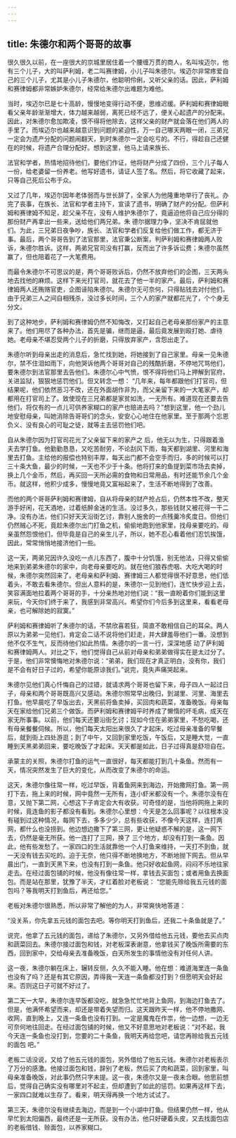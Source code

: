 ```yaml
---
---
---
```

title: 朱德尔和两个哥哥的故事
---



很久很久以前，在一座很大的京城里居住着一个腰缠万贯的商人，名叫埃迈尔，他有三个儿子，大的叫萨利姆，老二叫赛律姆，小儿子叫朱德尔。埃迈尔非常疼爱自己的三个儿子，尤其是小儿子朱德尔，他聪明伶俐，又听父亲的话。因此，萨利姆和赛律姆都非常嫉妒朱德尔，经常给朱德尔出难题为难他。

当时，埃迈尔已是七十高龄，慢慢地变得行动不便，思维迟缓。萨利姆和赛律姆眼看父亲年龄渐渐增大，体力越来越弱，离死已经不远了，便关心起遗产的分配来。因此，对朱德尔愈加欺凌，恨不得将他除去，这样父亲的财产就会落在他们两人的手里了。而埃迈尔也越来越意识到问题的紧迫性，万一自己哪天两眼一闭，三弟兄一定会为遗产分配的问题闹翻天，到时朱德尔一定会吃亏的。不行，得趁自己还健在的时候，将遗产合理分配好。想到这里，他马上请来族长、

法官和学者，热情地招待他们，要他们作证，他将财产分成了四份，三个儿子每人一份，给老婆留一份养老。他写好遗书，请证人签了名。然后，将它收藏了起来，只等自己死后公布于众。

又过了几年，埃迈尔因年老体弱而与世长辞了，全家人为他隆重地举行了丧礼。办完了丧事，在族长、法官和学者主持下，宣读了遗书，明确了财产的分配。但萨利姆和赛律姆不知足，趁父亲不在，没有人维护朱德尔了，竟逼迫他将自己应分得的那份财产再拿出一些来，送给他们两兄弟。朱
德尔据理力争，坚决不肯屈就他们。为此，三兄弟日夜争吵，族长、法官和学者们反复给他们做工作，都无济于事。最后，两个哥哥告到了法官那里，法官秉公断案，判萨利姆和赛律姆两人败诉，朱德尔胜诉。这样，两弟兄官司没有打赢，反而出了许多诉讼费；朱德尔虽然赢了，但也陪着花了一大笔费用。

而最令朱德尔不可思议的是，两个哥哥败诉后，仍然不放弃他们的企图，三天两头地去找他的麻烦。这样下来光打官司，就花去了他一半的家产。最后，萨利姆和赛律姆两人还贿赂官吏，企图诬陷朱德尔。朱德尔无可奈何，只得贴钱去对付他们。由于兄弟三人之间自相残杀，没过多长时间，三个人的家产就都花光了，个个身无分文。

到了这种地步，萨利姆和赛律姆仍然不知悔改，又打起自己老母亲那份家产的主意来了。他们用尽了各种办法，首先是骗，继而是逼，最后竟发展到殴打她、虐待她。老母亲不堪忍受两个儿子的折磨，只得放弃家产，含怨出走了。

朱德尔听到母亲出走的消息后，急忙找到她，将她接到了自己家里。母亲一见朱德尔，禁不住泪如雨下，向他哭诉他两个哥哥对自己的残酷折磨，不停地咒骂他们，要朱德尔到法官那里去告他们。朱德尔心中气愤，恨不得将他们马上押解到官府，关进监狱，狠狠地惩罚他们。但又转念一想：
“几年来，每年都跟他们打官司，但结果呢，他们依然恶习不改，还在外面胡作非为，而父亲留下来的一大笔家产，却都用在打官司上了。致使现在三兄弟都是家贫如洗，一无所有。难道现在还要去告他们，将仅有的一点儿可供养家糊口的家产也赔进去吗？”想到这里，他一个劲儿地安慰母亲，叫她消除告哥哥们的念头，安安心心地住在他家里。至于那两个忘恩负义、没有良心的可耻之徒，就等主去惩罚他们吧。

自从朱德尔因为打官司花光了父亲留下来的家产之
后，他无以为生，只得跟着渔夫去学打鱼。他勤勤恳恳，又吃苦耐劳，不论刮风下雨，每天都到湖里、河里和海里去打鱼。主给他的报偿也特别丰厚，每天出门都不会空手而归，多的时候可以打三十条大鱼，最少的时候，一天也不少于十条。他将打来的鱼提到菜市场去卖掉，换上几个金币，然后，再买回一天所必需的食物和日常用品，有时还能节余几个金币。就这样，他积少成多，慢慢地竟又富裕起来了，生活不断地得到了改善。

而他的两个哥哥萨利姆和赛律姆，自从将母亲的财产抢占后，仍然本性不改，整天游手好闲，花天酒地，过着纸醉金迷的生活。没过多久，那些钱财又被花得一干二净。没有办法，他们只好天天沿街乞讨，靠别人施舍的一点残羹冷炙度日。但他们仍然贼心不死，竟趁朱德尔出门打鱼之机，偷偷地跑到他家里，找母亲要吃的。母亲虽然怨恨他们，但毕竟是自己的亲生儿子，所以，她不忍心看着他们忍饥挨饿，因此，常常悄悄地接济他们一些。

这一天，两弟兄因许久没吃一点儿东西了，腹中十分饥饿，别无他法，只得又偷偷地来到弟弟朱德尔的家中，向老母亲要吃的。就在他们狼吞虎咽、大吃大喝的时候，朱德尔突然回来了。老母亲和萨利姆、赛律姆三人都觉得很不好意思，他们低着头，不敢去看朱德尔。但出人意料的是，朱德尔一见到他们，连忙快步迎上去，笑容满面地拉着两个哥哥的手，十分亲热地对他们说：“我一直盼着你们能到这里来玩，今天你们终于来了，我感到非常高兴。希望你们今后多到这里来，看看老母亲，也可解除她的寂寞。”

萨利姆和赛律姆听了朱德尔的话，不禁欣喜若狂，简直不敢相信自己的耳朵。两人原以为弟弟一见他们，肯定会二话不说将他们赶走，并大肆羞辱他们一番。没想到他不仅不生气，反而待他们如此热情。朱德尔的一言一行，深深地感
动了萨利姆和赛律姆两人。对比之下，他们觉得自己从前对母亲和弟弟做得实在是太过分了。于是，他们非常懊悔地对朱德尔说：“弟弟，我们现在才真正明白，没有你，我们是不会有好日子过的，希望你能原谅我们。”说完，竟失声痛哭起来。

朱德尔见他们真心忏悔自己的过错，就请求两个哥哥也留下来，母子四人一起过日子，母亲和两个哥哥既高兴又感动。朱德尔照常早出晚归，到湖里、河里、海里去打鱼。他早晨吃了早饭出去，天黑前将鱼卖掉，买回肉和蔬菜，准备晚饭。母亲每天在家给他们兄弟三个做饭。而萨利姆和赛律姆平时养成了懒惰的坏毛病，成天在家无所事事。以前，他们每天还要沿街乞讨；现如今住在弟弟家里，不愁吃喝，还有母亲餐餐伺候。所以，他们每天太阳出来很久了才起床，吃过母亲准备的早餐后，就到街上四处游逛；到了中午，又回到家里吃饭，午饭后，又是睡大觉，一直睡到天黑弟弟回来，要吃晚饭了才起床。天天都是如此，日子过得真是舒坦自在。

承蒙主的关照，朱德尔打鱼的运气一直很好，每天都能打到几十条鱼。然而有一天，情况突然发生了巨大的变化，从而改变了朱德尔的命运。

这天，朱德尔像往常一样，吃过早饭，背着鱼网来到海边，开始撒网打鱼。第一网打下去，拖上来的时候，网中竟然一无所有，连小虾米都没有一个。朱德尔没有在意，又抛下第二网，心想这下子肯定会大有收获。可奇怪的是，当他将网拖上来的时候，竟连鱼的影子都没有看到。朱德尔心里想：今天是怎么回事呢？以往根本没有碰到过这种情况，每网下去，多多少少，总有些收获，不像今天这样，连打两网，都什么也没捞到。他边想边撒下了第三网，更让他疑惑不解的是，这一网下去，仍然是毫无所获。他一连打了三网，换了
三个地方，却没有打到一条鱼。因此，他有些发愁了。一家四口的生活就靠他一个人打鱼来维持，一天打不到鱼，就一天没有钱去买吃的。迫于无奈，他只得不断地换地方，不断地抛下网去。但从早晨出门，一直到天黑下来，也没有打到一条鱼。他只好收起鱼网，闷闷不乐地往家走去。在经过面包铺的时候，他没有像往常一样，拿钱去买面包；或者用鱼去换面包。而是站在那里，犹豫了半天，才红着脸对老板说：
“您能先赊给我五元钱的面包吗？等我明天打到鱼后，再还给您。”

老板对朱德尔很熟悉，所以非常了解他的为人，非常爽快地答道：

“没关系，你先拿五元钱的面包去吧。等你明天打到鱼后，还我二十条鱼就是了。”

说完，他拿了五元钱的面包，递给了朱德尔，又另外借给他五元钱，要他去买点肉和蔬菜回去。朱德尔接过面包和钱，对老板深表谢意，他拿钱买了晚饭所需要的东西，回到家中，交给母亲去准备晚饭，白天所发生的事情他没有对任何人讲。

这一夜，朱德尔躺在床上，辗转反侧，久久不能入睡。他在想：难道海里连一条鱼也没有了吗？还是有其它原因，弄得我一天连一条鱼都没打到？但愿明天会好起来。否则这日子可就不好过了。

第二天一大早，朱德尔连早饭都没吃，就急急忙忙地背上鱼网，到海边打鱼去了。但是，他满怀希望而来，却还是带着失望而归。这天跟昨天一样，他不停地撒网、收网，直到晚上，又连一条鱼也没有打到。一定是魔鬼在作祟，他一边想，一边无可奈何地往回走。在经过面包铺的时候，他又不好意思地对老板说：“对不起，我今天连一条鱼也没打到，您要的二十条鱼，我明天再给您吧，请您再赊给我五元钱的面包
吧。”

老板二话没说，又给了他五元钱的面包，另外借给了他五元钱。朱德尔对老板表示了万分的感激。他接过面包和钱，辞别了老板，然后买了肉和蔬菜，回到家里，叫母亲准备晚饭，对此事仍然只字未提。这一夜，朱德尔又是一夜未合眼。他思前想后，觉得自己确实没有哪里对不起主，但却遭到了如此的惩罚。如果再这样下去，一家四口就难以生存了。看来，明天得再换一个地方试试了。

第三天，朱德尔没有继续去海边，而是到一个小湖中打鱼。但结果仍然一样，他从早忙到太阳偏西，最终还是一无所获。没有办法，他只好硬着头皮，又去找面包店的老板借钱、赊面包，以养家糊口。